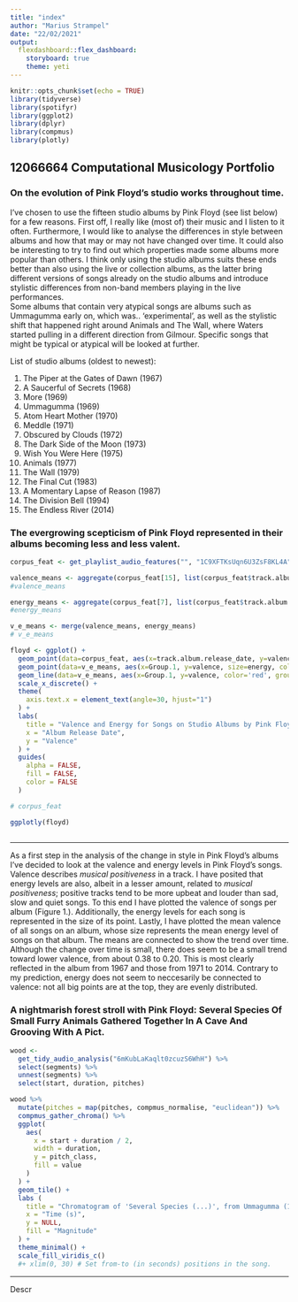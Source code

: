```yaml
---
title: "index"
author: "Marius Strampel"
date: "22/02/2021"
output: 
  flexdashboard::flex_dashboard:
    storyboard: true
    theme: yeti
---
```


```r
knitr::opts_chunk$set(echo = TRUE)
library(tidyverse)
library(spotifyr)
library(ggplot2)
library(dplyr)
library(compmus)
library(plotly)
```

## 12066664 Computational Musicology Portfolio

### On the evolution of Pink Floyd's studio works throughout time.

I've chosen to use the fifteen studio albums by Pink Floyd (see list below) for a few reasons. First off, I really like (most of) their music and I listen to it often. Furthermore, I would like to analyse the differences in style between albums and how that may or may not have changed over time. It could also be interesting to try to find out which properties made some albums more popular than others. I think only using the studio albums suits these ends better than also using the live or collection albums, as the latter bring different versions of songs already on the studio albums and introduce stylistic differences from non-band members playing in the live performances.
<br>
Some albums that contain very atypical songs are albums such as Ummagumma early on, which was.. 'experimental', as well as the stylistic shift that happened right around Animals and The Wall, where Waters started pulling in a different direction from Gilmour. Specific songs that might be typical or atypical will be looked at further.

List of studio albums (oldest to newest):

1. The Piper at the Gates of Dawn (1967)
2. A Saucerful of Secrets (1968)
3. More (1969)
4. Ummagumma (1969)
5. Atom Heart Mother (1970)
6. Meddle (1971)
7. Obscured by Clouds (1972)
8. The Dark Side of the Moon (1973)
9. Wish You Were Here (1975)
10. Animals (1977)
11. The Wall (1979)
12. The Final Cut (1983)
13. A Momentary Lapse of Reason (1987)
14. The Division Bell (1994)
15. The Endless River (2014)

<!-- TODO -->
### The evergrowing scepticism of Pink Floyd represented in their albums becoming less and less valent.

```r
corpus_feat <- get_playlist_audio_features("", "1C9XFTKsUqn6U3ZsF8KL4A")

valence_means <- aggregate(corpus_feat[15], list(corpus_feat$track.album.release_date), mean)
#valence_means

energy_means <- aggregate(corpus_feat[7], list(corpus_feat$track.album.release_date), mean)
#energy_means

v_e_means <- merge(valence_means, energy_means)
# v_e_means

floyd <- ggplot() +
  geom_point(data=corpus_feat, aes(x=track.album.release_date, y=valence, size=energy, alpha=0.5)) + 
  geom_point(data=v_e_means, aes(x=Group.1, y=valence, size=energy, color='red')) +
  geom_line(data=v_e_means, aes(x=Group.1, y=valence, color='red', group=1)) +
  scale_x_discrete() +
  theme(
    axis.text.x = element_text(angle=30, hjust="1")
  ) +
  labs(
    title = "Valence and Energy for Songs on Studio Albums by Pink Floyd",
    x = "Album Release Date",
    y = "Valence"
  ) +
  guides(
    alpha = FALSE,
    fill = FALSE,
    color = FALSE
  )

# corpus_feat

ggplotly(floyd)
    
```
<!-- ###### Figure 1. Valence and Energy in Pink Floyd songs over time. -->

***
As a first step in the analysis of the change in style in Pink Floyd's albums I've decided to look at the valence and energy levels in Pink Floyd's songs. Valence describes *musical positiveness* in a track. I have posited that energy levels are also, albeit in a lesser amount, related to *musical positiveness*; positive tracks tend to be more upbeat and louder than sad, slow and quiet songs. To this end I have plotted the valence of songs per album (Figure 1.). Additionally, the energy levels for each song is represented in the size of its point. Lastly, I have plotted the mean valence of all songs on an album, whose size represents the mean energy level of songs on that album. The means are connected to show the trend over time. Although the change over time is small, there does seem to be a small trend toward lower valence, from about $0.38$ to $0.20$. This is most clearly reflected in the album from $1967$ and those from $1971$ to $2014$.
Contrary to my prediction, energy does not seem to neccesarily be connected to valence: not all big points are at the top, they are evenly distributed.

<!-- TODO -->
### A nightmarish forest stroll with Pink Floyd: Several Species Of Small Furry Animals Gathered Together In A Cave And Grooving With A Pict.

```r
wood <-
  get_tidy_audio_analysis("6mKubLaKaqlt0zcuzS6WhH") %>%
  select(segments) %>%
  unnest(segments) %>%
  select(start, duration, pitches)

wood %>%
  mutate(pitches = map(pitches, compmus_normalise, "euclidean")) %>%
  compmus_gather_chroma() %>%
  ggplot(
    aes(
      x = start + duration / 2,
      width = duration,
      y = pitch_class,
      fill = value
    )
  ) +
  geom_tile() +
  labs (
    title = "Chromatogram of 'Several Species (...)', from Ummagumma (1969)",
    x = "Time (s)",
    y = NULL, 
    fill = "Magnitude"
  ) +
  theme_minimal() +
  scale_fill_viridis_c()
  #+ xlim(0, 30) # Set from-to (in seconds) positions in the song.
```

***
Descr

<!-- ### Week 3b: Dynamic Time Warping (DTW) -->

<!-- ```{r, echo=FALSE} -->
<!-- ## The Tallis Scholars -->
<!-- tallis <- -->
<!--   get_tidy_audio_analysis("2J3Mmybwue0jyQ0UVMYurH") %>% -->
<!--   select(segments) %>% -->
<!--   unnest(segments) %>% -->
<!--   select(start, duration, pitches) -->
<!-- ## La Chapelle Royale -->
<!-- chapelle <- -->
<!--   get_tidy_audio_analysis("4ccw2IcnFt1Jv9LqQCOYDi") %>% -->
<!--   select(segments) %>% -->
<!--   unnest(segments) %>% -->
<!--   select(start, duration, pitches) -->

<!-- # Best combinations: norm=manhattan, method=aitchison & norm=euclidean, method=angular -->
<!-- compmus_long_distance( -->
<!--   tallis %>% mutate(pitches = map(pitches, compmus_normalise, "euclidean")), -->
<!--   chapelle %>% mutate(pitches = map(pitches, compmus_normalise, "euclidean")), -->
<!--   feature = pitches, -->
<!--   method = "angular" -->
<!-- ) %>% -->
<!--   ggplot( -->
<!--     aes( -->
<!--       x = xstart + xduration / 2, -->
<!--       width = xduration, -->
<!--       y = ystart + yduration / 2, -->
<!--       height = yduration, -->
<!--       fill = d -->
<!--     ) -->
<!--   ) + -->
<!--   geom_tile() + -->
<!--   coord_equal() + -->
<!--   labs(x = "The Tallis Scholars", y = "La Chapelle Royale") + -->
<!--   theme_minimal() + -->
<!--   scale_fill_viridis_c(guide = NULL) -->
<!-- ``` -->
